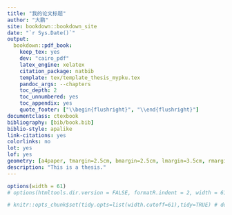 ```yaml
--- 
title: "我的论文标题"
author: "大鹏"
site: bookdown::bookdown_site
date: "`r Sys.Date()`"
output:
  bookdown::pdf_book:
    keep_tex: yes
    dev: "cairo_pdf"
    latex_engine: xelatex
    citation_package: natbib
    template: tex/template_thesis_mypku.tex
    pandoc_args: --chapters
    toc_depth: 2
    toc_unnumbered: yes
    toc_appendix: yes
    quote_footer: ["\\begin{flushright}", "\\end{flushright}"]
documentclass: ctexbook
bibliography: [bib/book.bib]
biblio-style: apalike
link-citations: yes
colorlinks: no
lot: yes
lof: yes
geometry: [a4paper, tmargin=2.5cm, bmargin=2.5cm, lmargin=3.5cm, rmargin=2.5cm]
description: "This is a thesis."
---
```


```r
options(width = 61)
# options(htmltools.dir.version = FALSE, formatR.indent = 2, width = 61, digits = 4)

# knitr::opts_chunk$set(tidy.opts=list(width.cutoff=61),tidy=TRUE) # does not work
```
